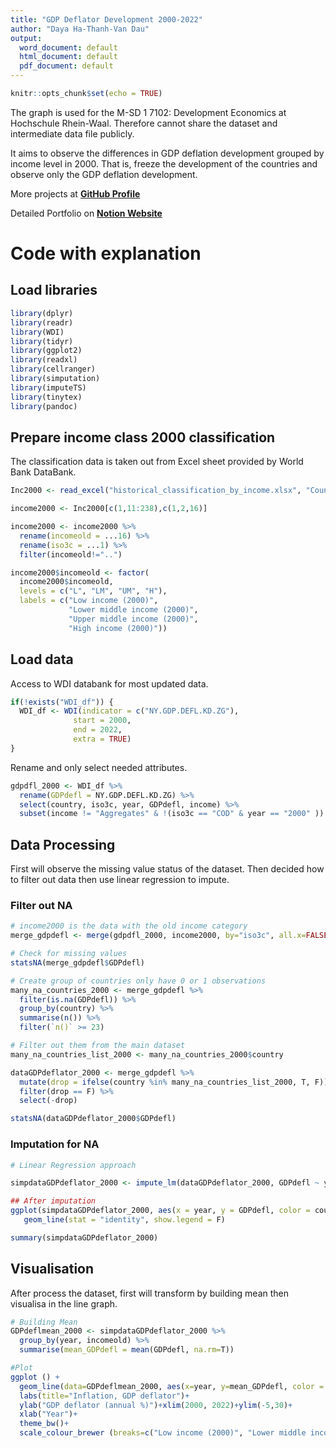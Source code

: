 ```yaml
---
title: "GDP Deflator Development 2000-2022"
author: "Daya Ha-Thanh-Van Dau"
output:
  word_document: default
  html_document: default
  pdf_document: default
---
```

```r
knitr::opts_chunk$set(echo = TRUE)
```

The graph is used for the M-SD 1 7102: Development Economics at Hochschule Rhein-Waal. Therefore cannot share the dataset and intermediate data file publicly.

It aims to observe the differences in GDP deflation development grouped by income level in 2000. That is, freeze the development of the countries and observe only the GDP deflation development.

More projects at [**GitHub Profile**](https://github.com/dayadau)

Detailed Portfolio on [**Notion Website**](https://www.notion.so/dayadau/Daya-Ha-Thanh-Van-Dau-7f4cdf7c20ad48619025e7ee64d683b6?pvs=4)

# Code with explanation
## Load libraries
```r
library(dplyr)
library(readr)
library(WDI)
library(tidyr)
library(ggplot2)
library(readxl)
library(cellranger)
library(simputation)
library(imputeTS)
library(tinytex)
library(pandoc)
```

## Prepare income class 2000 classification
The classification data is taken out from Excel sheet provided by World Bank DataBank. 

```r
Inc2000 <- read_excel("historical_classification_by_income.xlsx", "Country Analytical History") 

income2000 <- Inc2000[c(1,11:238),c(1,2,16)]

income2000 <- income2000 %>% 
  rename(incomeold = ...16) %>%
  rename(iso3c = ...1) %>%
  filter(incomeold!="..")

income2000$incomeold <- factor(
  income2000$incomeold, 
  levels = c("L", "LM", "UM", "H"), 
  labels = c("Low income (2000)", 
             "Lower middle income (2000)", 
             "Upper middle income (2000)", 
             "High income (2000)"))
```

## Load data
Access to WDI databank for most updated data.
```r
if(!exists("WDI_df")) {
  WDI_df <- WDI(indicator = c("NY.GDP.DEFL.KD.ZG"),
              start = 2000,
              end = 2022,
              extra = TRUE)
}
```

Rename and only select needed attributes.
```r
gdpdfl_2000 <- WDI_df %>%
  rename(GDPdefl = NY.GDP.DEFL.KD.ZG) %>% 
  select(country, iso3c, year, GDPdefl, income) %>% 
  subset(income != "Aggregates" & !(iso3c == "COD" & year == "2000" ))

```

## Data Processing
First will observe the missing value status of the dataset. Then decided how to filter out data then use linear regression to impute.

### Filter out NA
```r
# income2000 is the data with the old income category
merge_gdpdefl <- merge(gdpdfl_2000, income2000, by="iso3c", all.x=FALSE)

# Check for missing values
statsNA(merge_gdpdefl$GDPdefl)

# Create group of countries only have 0 or 1 observations
many_na_countries_2000 <- merge_gdpdefl %>%
  filter(is.na(GDPdefl)) %>%
  group_by(country) %>%
  summarise(n()) %>%
  filter(`n()` >= 23)

# Filter out them from the main dataset
many_na_countries_list_2000 <- many_na_countries_2000$country

dataGDPdeflator_2000 <- merge_gdpdefl %>%
  mutate(drop = ifelse(country %in% many_na_countries_list_2000, T, F)) %>%
  filter(drop == F) %>%
  select(-drop)

statsNA(dataGDPdeflator_2000$GDPdefl)

```

### Imputation for NA
```r
# Linear Regression approach

simpdataGDPdeflator_2000 <- impute_lm(dataGDPdeflator_2000, GDPdefl ~ year*country) 

## After imputation
ggplot(simpdataGDPdeflator_2000, aes(x = year, y = GDPdefl, color = country)) +
   geom_line(stat = "identity", show.legend = F) 

summary(simpdataGDPdeflator_2000)

```

## Visualisation
After process the dataset, first will transform by building mean then visualisa in the line graph.
```r
# Building Mean
GDPdeflmean_2000 <- simpdataGDPdeflator_2000 %>%
  group_by(year, incomeold) %>%
  summarise(mean_GDPdefl = mean(GDPdefl, na.rm=T))

#Plot
ggplot () + 
  geom_line(data=GDPdeflmean_2000, aes(x=year, y=mean_GDPdefl, color = incomeold), size= 1.2)+
  labs(title="Inflation, GDP deflator")+
  ylab("GDP deflator (annual %)")+xlim(2000, 2022)+ylim(-5,30)+
  xlab("Year")+
  theme_bw()+
  scale_colour_brewer (breaks=c("Low income (2000)", "Lower middle income (2000)", "Upper middle income (2000)", "High income (2000)"), palette = "Spectral")

```


